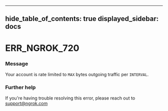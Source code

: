 

---
hide_table_of_contents: true
displayed_sidebar: docs
---


# ERR_NGROK_720

### Message
Your account is rate limited to `MAX` bytes outgoing traffic per `INTERVAL`.

<ErrorDetails />



### Further help
If you're having trouble resolving this error, please reach out to [support@ngrok.com](mailto:support@ngrok.com?subject=Help%20with%20ERR_NGROK_720)

